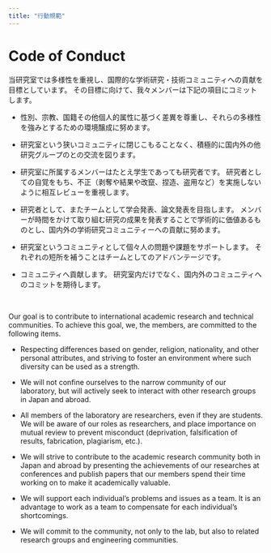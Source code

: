 ```yaml
---
title: "行動規範"
---
```


# Code of Conduct

当研究室では多様性を重視し、国際的な学術研究・技術コミュニティへの貢献を目標としています。 
その目標に向けて、我々メンバーは下記の項目にコミットします。  

- 性別、宗教、国籍その他個人的属性に基づく差異を尊重し、それらの多様性を強みとするための環境醸成に努めます。  
  
- 研究室という狭いコミュニティに閉じこもることなく、積極的に国内外の他研究グループのとの交流を図ります。 
  
- 研究室に所属するメンバーはたとえ学生であっても研究者です。 
研究者としての自覚をもち、不正（剥奪や結果や改竄、捏造、盗用など）を実施しないように相互レビューを重視します。 
  
- 研究者として、またチームとして学会発表、論文発表を目指します。 
メンバーが時間をかけて取り組む研究の成果を発表することで学術的に価値あるものとし、国内外の学術研究コミュニティーへの貢献に努めます。 
  
- 研究室というコミュニティとして個々人の問題や課題をサポートします。 
それぞれの短所を補うことはチームとしてのアドバンテージです。 
  
- コミュニティへ貢献します。 
研究室内だけでなく、国内外のコミュニティへのコミットを期待します。  

<br>

Our goal is to contribute to international academic research and technical communities. 
To achieve this goal, we, the members, are committed to the following items.  

- Respecting differences based on gender, religion, nationality, and other personal attributes, and striving to foster an environment where such diversity can be used as a strength.  

- We will not confine ourselves to the narrow community of our laboratory, but will actively seek to interact with other research groups in Japan and abroad.  

- All members of the laboratory are researchers, even if they are students. 
We will be aware of our roles as researchers, and place importance on mutual review to prevent misconduct (deprivation, falsification of results, fabrication, plagiarism, etc.).  

- We will strive to contribute to the academic research community both in Japan and abroad by presenting the achievements of our researches at conferences and publish papers that our members spend their time working on to make it academically valuable.

- We will support each individual's problems and issues as a team. It is an advantage to work as a team to compensate for each individual's shortcomings.  

- We will commit to the community, not only to the lab, but also to related research groups and engineering communities.  

